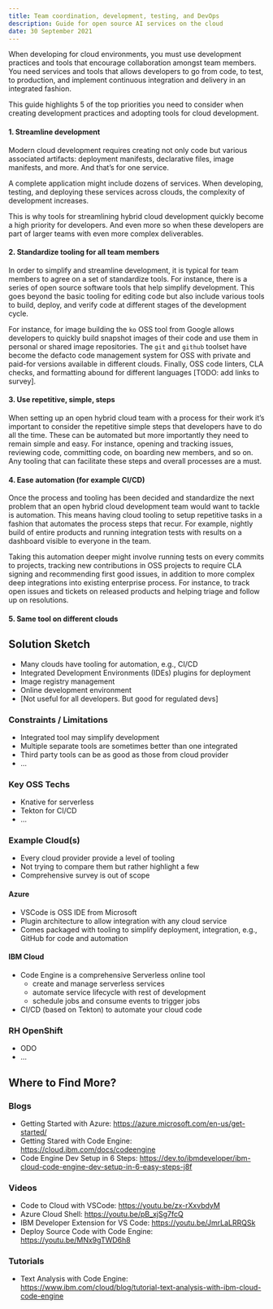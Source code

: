 ```yaml
---
title: Team coordination, development, testing, and DevOps
description: Guide for open source AI services on the cloud
date: 30 September 2021
---
```


When developing for cloud environments, you must use development practices and tools that encourage collaboration amongst team members. You need services and tools that allows developers to go from code, to test, to production, and implement continuous integration and delivery in an integrated fashion.

This guide highlights 5 of the top priorities you need to consider when creating development practices and adopting tools for cloud development.

#### 1. Streamline development

Modern cloud development requires creating not only code but various associated artifacts: deployment manifests, declarative files, image manifests, and more. And that’s for one service.

A complete application might include dozens of services. When developing, testing, and deploying these services across clouds, the complexity of development increases.

This is why tools for streamlining hybrid cloud development quickly become a high priority for developers. And even more so when these developers are part of larger teams with even more complex deliverables.

#### 2. Standardize tooling for all team members

In order to simplify and streamline development, it is typical for team members to agree on a set of standardize tools. For instance, there is a series of open source software tools that help simplify development. This goes beyond the basic tooling for editing code but also include various tools to build, deploy, and verify code at different stages of the development cycle.

For instance, for image building the `ko` OSS tool from Google allows developers to quickly build snapshot images of their code and use them in personal or shared image repositories. The `git` and `github` toolset have become the defacto code management system for OSS with private and paid-for versions available in different clouds. Finally, OSS code linters, CLA checks, and formatting abound for different languages [TODO: add links to survey].

#### 3. Use repetitive, simple, steps

When setting up an open hybrid cloud team with a process for their work it’s important to consider the repetitive simple steps that developers have to do all the time. These can be automated but more importantly they need to remain simple and easy. For instance, opening and tracking issues, reviewing code, committing code, on boarding new members, and so on. Any tooling that can facilitate these steps and overall processes are a must.

#### 4. Ease automation (for example CI/CD)

Once the process and tooling has been decided and standardize the next problem that an open hybrid cloud development team would want to tackle is automation. This means having cloud tooling to setup repetitive tasks in a fashion that automates the process steps that recur. For example, nightly build of entire products and running integration tests with results on a dashboard visible to everyone in the team.

Taking this automation deeper might involve running tests on every commits to projects, tracking new contributions in OSS projects to require CLA signing and recommending first good issues, in addition to more complex deep integrations into existing enterprise process. For instance, to track open issues and tickets on released products and helping triage and follow up on resolutions.

#### 5. Same tool on different clouds

## Solution Sketch

* Many clouds have tooling for automation, e.g., CI/CD
* Integrated Development Environments (IDEs) plugins for deployment
* Image registry management
* Online development environment
* [Not useful for all developers. But good for regulated devs]

### Constraints / Limitations

* Integrated tool may simplify development
* Multiple separate tools are sometimes better than one integrated
* Third party tools can be as good as those from cloud provider
* …

### Key OSS Techs

* Knative for serverless
* Tekton for CI/CD
* …

### Example Cloud(s)

* Every cloud provider provide a level of tooling
* Not trying to compare them but rather highlight a few
* Comprehensive survey is out of scope

#### Azure

* VSCode is OSS IDE from Microsoft
* Plugin architecture to allow integration with any cloud service
* Comes packaged with tooling to simplify deployment, integration, e.g., GitHub for code and automation

#### IBM Cloud

* Code Engine is a comprehensive Serverless online tool
	- create and manage serverless services
	- automate service lifecycle with rest of development
	- schedule jobs and consume events to trigger jobs
* CI/CD (based on Tekton) to automate your cloud code

### RH OpenShift
* ODO
* …

## Where to Find More?

### Blogs

* Getting Started with Azure: https://azure.microsoft.com/en-us/get-started/
* Getting Stared with Code Engine: https://cloud.ibm.com/docs/codeengine
* Code Engine Dev Setup in 6 Steps: https://dev.to/ibmdeveloper/ibm-cloud-code-engine-dev-setup-in-6-easy-steps-j8f

### Videos

* Code to Cloud with VSCode: https://youtu.be/zx-rXxvbdyM
* Azure Cloud Shell: https://youtu.be/pB_xjSg7fcQ
* IBM Developer Extension for VS Code: https://youtu.be/JmrLaLRRQSk
* Deploy Source Code with Code Engine: https://youtu.be/MNx9gTWD6h8

### Tutorials

* Text Analysis with Code Engine: https://www.ibm.com/cloud/blog/tutorial-text-analysis-with-ibm-cloud-code-engine
